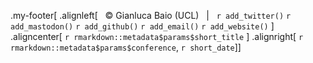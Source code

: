 .my-footer[ 
.alignleft[
&nbsp; &copy; Gianluca Baio (UCL) &nbsp; | &nbsp; 
`r add_twitter()` 
`r add_mastodon()` 
`r add_github()` 
`r add_email()` 
`r add_website()` 
]
.aligncenter[
`r rmarkdown::metadata$params$short_title` 
]
.alignright[
`r rmarkdown::metadata$params$conference`, `r short_date`
]
] 
